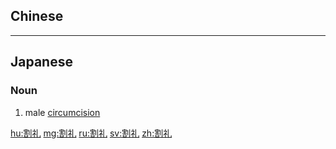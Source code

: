{{also|割禮}}
==Chinese==
{{zh-see|割禮}}

----

==Japanese==
{{ja-kanjitab|かつ|れい|yomi=o}}

===Noun===
{{ja-noun|かつれい|kyu=割禮}}

# male [[circumcision]]

[[hu:割礼]]
[[mg:割礼]]
[[ru:割礼]]
[[sv:割礼]]
[[zh:割礼]]